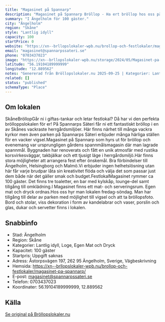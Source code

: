 ```yaml
---
title: "Magasinet på Spannarp"
description: "Magasinet på Spannarp Bröllop - Ha ert bröllop hos oss på Magasinet på Spannarp. Se vår fina Bröllopslokal. Skicka gärna en förfrågan så hjälper vi Er!"
summary: "I Ängelholm för 100 gäster."
city: "Ängelholm"
region: "Skåne"
style: "Lantlig idyll"
capacity: 100
startPrice: 0
website: "https://xn--brllopslokaler-wpb.nu/brollop-och-festlokaler/magasinet-pa-spannarp/"
email: "magasinet@spannarpssateri.se"
phone: "0703437023"
image: "https://xn--brllopslokaler-wpb.nu/storage/2024/05/Magasinet-pa-Spannarp-brollop-skane-brollopslokal-angelholm-2.jpg"
latitude: "56.19104189999999"
longitude: "12.889562"
notes: "Genererad från Bröllopslokaler.nu 2025-09-25 | Kategorier: Lantlig idyll, Loge, Egen Mat och Dryck"
related: []
status: "published"
schemaType: "Place"
---
```


## Om lokalen

SkåneBröllopGår ni i giftas-tankar och letar festlokal? Då har vi den perfekta brölloppslokalen för er! På Spannarps Säteri får ni ett fantastiskt bröllop i en av Skånes vackraste herrgårdsmiljöer. Här finns närhet till många vackra kyrkor men även parken på Spannarps Säteri erbjuder många härliga ställen för en vacker vigsel.Magasinet på Spannarp som hyrs ut för bröllop och evenemang var ursprungligen gårdens spannmålsmagasin där man lagrade spannmål. Byggnaden har renoverats och fått en unik atmosfär med rustika korsvirkesväggar, takbjälkar och ett tjusigt läge i herrgårdsmiljö.Här finns stora möjligheter att arrangera fest efter önskemål. Bra förbindelser till Ängelholm, Helsingborg och Malmö.Vi erbjuder ingen helhetslösning utan här får varje brudpar låta sin kreativitet flöda och välja det som passar just dem både när det gäller smak och budget.FestlokalMagasinet rymmer ca 100 gäster. Det finns tre toaletter, en bar med kylskåp, lounge-del samt tillgång till omklädning.I Magasinet finns ett mat- och serveringsrum. Egen mat och dryck ordnas.Hos oss hyr man lokalen fredag-söndag. Man har tillgång till delar av parken med möjlighet till vigsel och att ta bröllopsfoto. Bord och stolar, viss dekoration i form av kandelabrar och vaser, porslin och glas, dukar och servetter finns i lokalen.

## Snabbinfo

- Stad: Ängelholm
- Region: Skåne
- Kategorier: Lantlig idyll, Loge, Egen Mat och Dryck
- Kapacitet: 100 gäster
- Startpris: Uppgift saknas
- Adress: Åstorpsvägen 197, 262 95 Ängelholm, Sverige, Vägbeskrivning
- Hemsida: https://xn--brllopslokaler-wpb.nu/brollop-och-festlokaler/magasinet-pa-spannarp/
- E-post: magasinet@spannarpssateri.se
- Telefon: 0703437023
- Koordinater: 56.19104189999999, 12.889562

## Källa

[Se original på Bröllopslokaler.nu](https://xn--brllopslokaler-wpb.nu/brollop-och-festlokaler/magasinet-pa-spannarp/)
